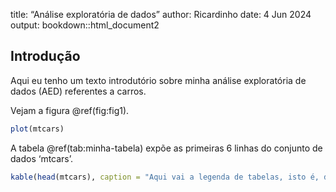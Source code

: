 title: "Análise exploratória de dados"
author: Ricardinho
date: 4 Jun 2024
output: bookdown::html_document2

## Introdução

Aqui eu tenho um texto introdutório sobre minha análise exploratória de dados (AED) referentes a carros.  

Vejam a figura \@ref(fig:fig1).  

```r
plot(mtcars)
```


A tabela \@ref(tab:minha-tabela) expõe as primeiras 6 linhas do conjunto de dados 'mtcars'.  

```r
kable(head(mtcars), caption = "Aqui vai a legenda de tabelas, isto é, dentro do argumento 'caption' da função knitr::kable")
```
